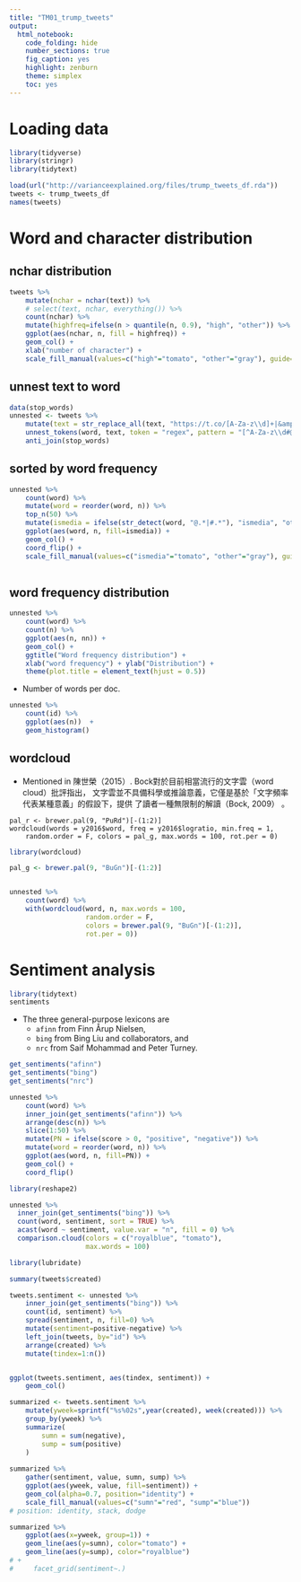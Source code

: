 ```yaml
---
title: "TM01_trump_tweets"
output: 
  html_notebook: 
    code_folding: hide
    number_sections: true
    fig_caption: yes
    highlight: zenburn
    theme: simplex
    toc: yes
---
```


# Loading data

```r
library(tidyverse)
library(stringr)
library(tidytext)
```


```r
load(url("http://varianceexplained.org/files/trump_tweets_df.rda"))
tweets <- trump_tweets_df
names(tweets)
```

# Word and character distribution


## nchar distribution
```r
tweets %>%
    mutate(nchar = nchar(text)) %>%
    # select(text, nchar, everything()) %>%
    count(nchar) %>%
    mutate(highfreq=ifelse(n > quantile(n, 0.9), "high", "other")) %>%
    ggplot(aes(nchar, n, fill = highfreq)) + 
    geom_col() + 
    xlab("number of character") + 
    scale_fill_manual(values=c("high"="tomato", "other"="gray"), guide=F)
```

## unnest text to word
```r
data(stop_words)
unnested <- tweets %>%
    mutate(text = str_replace_all(text, "https://t.co/[A-Za-z\\d]+|&amp;", "")) %>%
    unnest_tokens(word, text, token = "regex", pattern = "[^A-Za-z\\d#@']", drop=FALSE) %>%
    anti_join(stop_words)
```

## sorted by word frequency

```r
unnested %>%
    count(word) %>%
    mutate(word = reorder(word, n)) %>%
    top_n(50) %>%
    mutate(ismedia = ifelse(str_detect(word, "@.*|#.*"), "ismedia", "other")) %>%
    ggplot(aes(word, n, fill=ismedia)) + 
    geom_col() + 
    coord_flip() + 
    scale_fill_manual(values=c("ismedia"="tomato", "other"="gray"), guide=F)
    
```


## word frequency distribution
```r
unnested %>%
    count(word) %>%
    count(n) %>%
    ggplot(aes(n, nn)) + 
    geom_col() + 
    ggtitle("Word frequency distribution") + 
    xlab("word frequency") + ylab("Distribution") + 
    theme(plot.title = element_text(hjust = 0.5))
```

* Number of words per doc.
```r


unnested %>%
    count(id) %>%
    ggplot(aes(n))  + 
    geom_histogram()
```

## wordcloud
* Mentioned in 陳世榮（2015）. Bock對於目前相當流行的文字雲（word cloud）批評指出， 文字雲並不具備科學或推論意義，它僅是基於「文字頻率代表某種意義」的假設下，提供 了讀者一種無限制的解讀（Bock, 2009）
。
```
pal_r <- brewer.pal(9, "PuRd")[-(1:2)]
wordcloud(words = y2016$word, freq = y2016$logratio, min.freq = 1,
	random.order = F, colors = pal_g, max.words = 100, rot.per = 0)
```

```r
library(wordcloud)

pal_g <- brewer.pal(9, "BuGn")[-(1:2)]


unnested %>%
    count(word) %>%
    with(wordcloud(word, n, max.words = 100, 
                   random.order = F, 
                   colors = brewer.pal(9, "BuGn")[-(1:2)], 
                   rot.per = 0))
```

# Sentiment analysis
```r
library(tidytext)
sentiments
```

* The three general-purpose lexicons are
    * `afinn` from Finn Årup Nielsen,
    * `bing` from Bing Liu and collaborators, and
    * `nrc` from Saif Mohammad and Peter Turney.

```r
get_sentiments("afinn")
get_sentiments("bing")
get_sentiments("nrc")
```
```r
unnested %>%
    count(word) %>%
    inner_join(get_sentiments("afinn")) %>%
    arrange(desc(n)) %>%
    slice(1:50) %>%
    mutate(PN = ifelse(score > 0, "positive", "negative")) %>%
    mutate(word = reorder(word, n)) %>%
    ggplot(aes(word, n, fill=PN)) + 
    geom_col() + 
    coord_flip()
```

```r
library(reshape2)

unnested %>%
  inner_join(get_sentiments("bing")) %>%
  count(word, sentiment, sort = TRUE) %>%
  acast(word ~ sentiment, value.var = "n", fill = 0) %>%
  comparison.cloud(colors = c("royalblue", "tomato"),
                   max.words = 100)
```



```r
library(lubridate)

summary(tweets$created)

tweets.sentiment <- unnested %>%
    inner_join(get_sentiments("bing")) %>%
    count(id, sentiment) %>%
    spread(sentiment, n, fill=0) %>%
    mutate(sentiment=positive-negative) %>%
    left_join(tweets, by="id") %>%
    arrange(created) %>%
    mutate(tindex=1:n())


ggplot(tweets.sentiment, aes(tindex, sentiment)) + 
    geom_col()
```
```r
summarized <- tweets.sentiment %>%
    mutate(yweek=sprintf("%s%02s",year(created), week(created))) %>%
    group_by(yweek) %>%
    summarize(
        sumn = sum(negative),
        sump = sum(positive)
    )
    
summarized %>%
    gather(sentiment, value, sumn, sump) %>%
    ggplot(aes(yweek, value, fill=sentiment)) + 
    geom_col(alpha=0.7, position="identity") + 
    scale_fill_manual(values=c("sumn"="red", "sump"="blue"))
# position: identity, stack, dodge

summarized %>%
    ggplot(aes(x=yweek, group=1)) +
    geom_line(aes(y=sumn), color="tomato") + 
    geom_line(aes(y=sump), color="royalblue")
# + 
#     facet_grid(sentiment~.)
    
    
```


